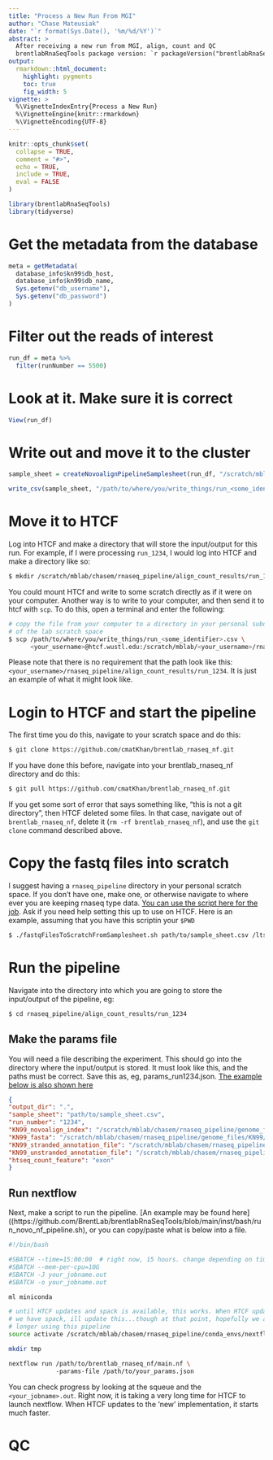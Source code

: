 ```yaml
---
title: "Process a New Run From MGI"
author: "Chase Mateusiak"
date: "`r format(Sys.Date(), '%m/%d/%Y')`"
abstract: >
  After receiving a new run from MGI, align, count and QC
  brentlabRnaSeqTools package version: `r packageVersion("brentlabRnaSeqTools")`
output:
  rmarkdown::html_document:
    highlight: pygments
    toc: true
    fig_width: 5
vignette: >
  %\VignetteIndexEntry{Process a New Run}
  %\VignetteEngine{knitr::rmarkdown}
  %\VignetteEncoding{UTF-8}
---
```


```r
knitr::opts_chunk$set(
  collapse = TRUE,
  comment = "#>",
  echo = TRUE,
  include = TRUE,
  eval = FALSE
)
```

```r
library(brentlabRnaSeqTools)
library(tidyverse)
```

# Get the metadata from the database

```r
meta = getMetadata(
  database_info$kn99$db_host,
  database_info$kn99$db_name,
  Sys.getenv("db_username"),
  Sys.getenv("db_password")
)
```

# Filter out the reads of interest

```r
run_df = meta %>%
  filter(runNumber == 5500)
```

# Look at it. Make sure it is correct

```r
View(run_df)
```

# Write out and move it to the cluster

```r
sample_sheet = createNovoalignPipelineSamplesheet(run_df, "/scratch/mblab/chasem/rnaseq_pipeline/scratch_sequence")

write_csv(sample_sheet, "/path/to/where/you/write_things/run_<some_identifier>.csv")
```

# Move it to HTCF

Log into HTCF and make a directory that will store the input/output for this 
run. For example, if I were processing 
`run_1234`, I would log into HTCF and make a directory like so:

```bash
$ mkdir /scratch/mblab/chasem/rnaseq_pipeline/align_count_results/run_1234
```

You could mount HTCf and write to some scratch directly as if it were on your 
computer. Another way is to write to your computer, and then send it to htcf 
with `scp`. To do this, open a terminal and enter the following:

```bash
# copy the file from your computer to a directory in your personal subdirectory 
# of the lab scratch space
$ scp /path/to/where/you/write_things/run_<some_identifier>.csv \ 
      <your_username>@htcf.wustl.edu:/scratch/mblab/<your_username>/rnaseq_pipeline/align_count_results/run_1234
```

Please note that there is no requirement that the path look like this:
`<your_username>/rnaseq_pipeline/align_count_results/run_1234`. It is just an 
example of what it might look like.

# Login to HTCF and start the pipeline

The first time you do this, navigate to your scratch space and do this:

```bash
$ git clone https://github.com/cmatKhan/brentlab_rnaseq_nf.git
```

If you have done this before, navigate into your brentlab_rnaseq_nf directory 
and do this:

```bash
$ git pull https://github.com/cmatKhan/brentlab_rnaseq_nf.git
```

If you get some sort of error that says something like, "this is not a git directory", 
then HTCF deleted some files. In that case, navigate out of `brentlab_rnaseq_nf`, 
delete it (`rm -rf brentlab_rnaseq_nf`), and use the `git clone` command 
described above.

# Copy the fastq files into scratch

I suggest having a `rnaseq_pipeline` directory in your personal scratch space. 
If you don't have one, make one, or otherwise navigate to where ever you are 
keeping rnaseq type data. 
[You can use the script here for the job](https://github.com/BrentLab/brentlabRnaSeqTools/blob/main/inst/bash/fastqFilesToScratchFromSamplesheet.sh). 
Ask if you need help setting this up to use on HTCF. Here is an example, assuming 
that you have this scriptin your `$PWD`


```bash
$ ./fastqFilesToScratchFromSamplesheet.sh path/to/sample_sheet.csv /lts/mblab/sequence_data/rnaseq_data/lts_sequence
```

# Run the pipeline
Navigate into the directory into which you are going to store the input/output 
of the pipeline, eg:

```bash
$ cd rnaseq_pipeline/align_count_results/run_1234
```

## Make the params file

You will need a file describing the experiment. This should go into the directory 
where the input/output is stored. It must look like this, and the paths must be 
correct. Save this as, eg, params_run1234.json. [The example below is also shown 
here](https://github.com/BrentLab/brentlabRnaSeqTools/blob/main/inst/params_example.json)

```json
{
"output_dir": ".",
"sample_sheet": "path/to/sample_sheet.csv",
"run_number": "1234",
"KN99_novoalign_index": "/scratch/mblab/chasem/rnaseq_pipeline/genome_files/KN99/KN99_genome_fungidb.nix",
"KN99_fasta": "/scratch/mblab/chasem/rnaseq_pipeline/genome_files/KN99/KN99_genome_fungidb.fasta",
"KN99_stranded_annotation_file": "/scratch/mblab/chasem/rnaseq_pipeline/genome_files/KN99/KN99_stranded_annotations_fungidb_augment.gff",
"KN99_unstranded_annotation_file": "/scratch/mblab/chasem/rnaseq_pipeline/genome_files/KN99/KN99_no_strand_annotations_fungidb_augment.gff",
"htseq_count_feature": "exon"
}

```

## Run nextflow

Next, make a script to run the pipeline. [An example may be found here]((https://github.com/BrentLab/brentlabRnaSeqTools/blob/main/inst/bash/run_novo_nf_pipeline.sh), 
or you can copy/paste what is below into a file.

```bash
#!/bin/bash

#SBATCH --time=15:00:00  # right now, 15 hours. change depending on time expectation to run
#SBATCH --mem-per-cpu=10G
#SBATCH -J your_jobname.out
#SBATCH -o your_jobname.out

ml miniconda

# until HTCF updates and spack is available, this works. When HTCF updates and 
# we have spack, ill update this...though at that point, hopefully we are no 
# longer using this pipeline
source activate /scratch/mblab/chasem/rnaseq_pipeline/conda_envs/nextflow

mkdir tmp

nextflow run /path/to/brentlab_rnaseq_nf/main.nf \ 
             -params-file /path/to/your_params.json

```

You can check progress by looking at the squeue and the `<your_jobname>.out`. 
Right now, it is taking a very long time for HTCF to launch nextflow. When HTCF 
updates to the 'new' implementation, it starts much faster.

# QC

```r

```

